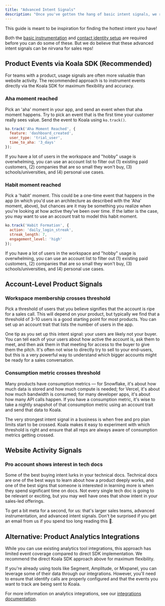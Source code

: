 ```yaml
---
title: "Advanced Intent Signals"
description: "Once you've gotten the hang of basic intent signals, we recommend setting up these advanced intent signals to find your very hottest leads!"
---
```


This guide is meant to be inspiration for finding the hottest intent you have!

<Note>
  Both the <a href="/get-started/quick-start">basic instrumentation</a> and <a href="/developer-guides/sending-identify">contact identity setup</a> are required before you can do some of these. But we do believe that these advanced intent signals can be nirvana for sales reps!
</Note>

## Product Events via Koala SDK (Recommended)

For teams with a product, usage signals are often more valuable than website activity. The recommended approach is to instrument events directly via the Koala SDK for maximum flexibility and accuracy.

### Aha moment reached
Pick an 'aha' moment in your app, and send an event when that aha moment happens. Try to pick an event that is the first time your customer really sees value. Send the event to Koala using `ko.track()`.

```javascript
ko.track('Aha Moment Reached', {
  feature: 'dashboard_created',
  user_type: 'trial_user',
  time_to_aha: '3_days'
});
```

If you have a lot of users in the workspace and "hobby" usage is overwhelming, you can use an account list to filter out (1) existing paid customers, (2) companies that are so small they won't buy, (3) schools/universities, and (4) personal use cases.

### Habit moment reached

Pick a 'habit' moment. This could be a one-time event that happens in the app (in which you'd use an architecture as described with the 'Aha' moment, above), but chances are it may be something you realize when you're looking at how active they've been over time. If the latter is the case, you may want to use an account trait to model this habit moment.

```javascript
ko.track('Habit Formation', {
  action: 'daily_login_streak',
  streak_length: 7,
  engagement_level: 'high'
});
```

If you have a lot of users in the workspace and "hobby" usage is overwhelming, you can use an account list to filter out (1) existing paid customers, (2) companies that are so small they won't buy, (3) schools/universities, and (4) personal use cases.

## Account-Level Product Signals

### Workspace membership crosses threshold

Pick a threshold of users that you believe signifies that the account is ripe for a sales call. This will depend on your product, but typically we find that a threshold of 3-10 users is a good starting point for most products. You can set up an account trait that lists the number of users in the app.

One tip as you set up this intent signal: your users are likely not your buyer. You can tell each of your users about how active the account is, ask them to meet, and then ask them in that meeting for access to the buyer to give them the pitch. It's often not wise to directly try to sell to your end-users, but this is a very powerful way to understand which bigger accounts might be ready for a sales conversation.

### Consumption metric crosses threshold

Many products have consumption metrics — for Snowflake, it's about how much data is stored and how much compute is needed; for Vercel, it's about how much bandwidth is consumed; for many developer apps, it's about how many API calls happen. If you have a consumption metric, it's wise to take a nightly snapshot of that consumption metric using an account trait and send that data to Koala. 

The very strongest intent signal in a business is when free and pro plan limits start to be crossed. Koala makes it easy to experiment with which threshold is right and ensure that all reps are always aware of consumption metrics getting crossed.

## Website Activity Signals

### Pro account shows interest in tech docs

Some of the best buying intent lurks in your technical docs. Technical docs are one of the best ways to learn about how a product deeply works, and one of the best signs that someone is interested in learning more is when they spend significant time on docs. Not every single tech doc is going to be relevant or exciting, but you may well have ones that show intent in your sales-led offerings.

To get a bit meta for a second, for us: that's larger sales teams, advanced instrumentation, and advanced intent signals. Don't be surprised if you get an email from us if you spend too long reading this 👀.

## Alternative: Product Analytics Integrations

<Note>
  While you can use existing analytics tool integrations, this approach has limited event coverage compared to direct SDK implementation. We recommend the direct Koala SDK approach above for maximum flexibility.
</Note>

If you're already using tools like Segment, Amplitude, or Mixpanel, you can leverage some of their data through our integrations. However, you'll need to ensure that identify calls are properly configured and that the events you want to track are being sent to Koala.

For more information on analytics integrations, see our [integrations documentation](/integrations).


